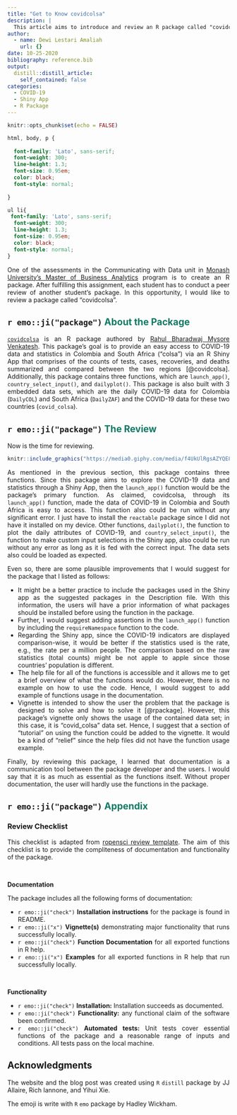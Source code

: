 ```yaml
---
title: "Get to Know covidcolsa"
description: |
  This article aims to introduce and review an R package called "covidcolsa".
author:
  - name: Dewi Lestari Amaliah
    url: {}
date: 10-25-2020
bibliography: reference.bib
output:
  distill::distill_article:
    self_contained: false
categories:
  - COVID-19
  - Shiny App
  - R Package
---
```


<style>
body {
text-align: justify}
</style>

```r
knitr::opts_chunk$set(echo = FALSE)
```

```css


html, body, p {
  
  font-family: 'Lato', sans-serif;
  font-weight: 300;
  line-height: 1.3; 
  font-size: 0.95em;
  color: black;
  font-style: normal;
  
}

ul li{
 font-family: 'Lato', sans-serif;
  font-weight: 300;
  line-height: 1.3; 
  font-size: 0.95em;
  color: black;
  font-style: normal;
}

```

One of the assessments in the Communicating with Data unit in [Monash University's Master of Business Analytics](https://www.monash.edu/business/master-of-business-analytics?gclid=Cj0KCQjw59n8BRD2ARIsAAmgPmI9XoHusR-Gnw6Jw9dlIbM20Q4YfWBuCV-0pnYsUK-XQNsFcxfjNe4aAs8-EALw_wcB) program is to create an R package. After fulfilling this assignment, each student has to conduct a peer review of another student's package. In this opportunity, I would like to review a package called "covidcolsa".

<h2> `r emo::ji("package")` <span style="color:#117A65"> <strong> About the Package </strong> </span> </h2>

[`covidcolsa`](https://etc5523-2020.github.io/r-package-assessment-rahul-bharadwaj/) is an R package authored by [Rahul Bharadwaj Mysore Venkatesh](https://www.linkedin.com/in/rahul-bharadwaj-20?miniProfileUrn=urn%3Ali%3Afs_miniProfile%3AACoAACMpwYsB3TmlZgiQWXCnDDuOhLz1DIHrUvU&lipi=urn%3Ali%3Apage%3Ad_flagship3_feed%3B9cqDedcxRYa7gq4P9zl2Zg%3D%3D&licu=urn%3Ali%3Acontrol%3Ad_flagship3_feed-actor_container&lici=xbaEdAsqHiWEKUV41WBmZg%3D%3D). This package's goal is to provide an easy access to COVID-19 data and statistics in Colombia and South Africa ("colsa") via an R Shiny App that comprises of the counts of tests, cases, recoveries, and deaths summarized and compared between the two regions [@covidcolsa]. Additionally, this package contains three functions, which are `launch_app()`, `country_select_input()`, and `dailyplot()`. This package is also built with 3 embedded data sets, which are the daily COVID-19 data for Colombia (`DailyCOL`) and South Africa (`DailyZAF`) and the COVID-19 data for these two countries (`covid_colsa`).  


<h2> `r emo::ji("package")` <span style="color:#117A65"> <strong> The Review </strong> </span> </h2>

Now is the time for reviewing. 

```r

knitr::include_graphics("https://media0.giphy.com/media/f4UkUlRgsAZYQE8HPV/giphy.gif?cid=ecf05e4773910851073aa292ebdb9b138ab3c3cd0548ac1c&rid=giphy.gif")

```

As mentioned in the previous section, this package contains three functions. Since this package aims to explore the COVID-19 data and statistics through a Shiny App, then the `launch_app()` function would be the package's primary function. As claimed, covidcolsa, through its `launch_app()` function, made the data of COVID-19 in Colombia and South Africa is easy to access. This function also could be run without any significant error. I just have to install the `reactable` package since I did not have it installed on my device. Other functions, `dailyplot()`, the function to plot the daily attributes of COVID-19, and `country_select_input()`, the function to make custom input selections in the Shiny app, also could be run without any error as long as it is fed with the correct input. The data sets also could be loaded as expected.

Even so, there are some plausible improvements that I would suggest for the package that I listed as follows:

- It might be a better practice to include the packages used in the Shiny app as the suggested packages in the Description file. With this information, the users will have a prior information of what packages should be installed before using the function in the package. 
- Further, I would suggest adding assertions in the `launch_app()` function by including the `requireNamespace` function to the code.
- Regarding the Shiny app, since the COVID-19 indicators are displayed comparison-wise, it would be better if the statistics used is the rate, e.g., the rate per a million people. The comparison based on the raw statistics (total counts) might be not apple to apple since those countries' population is different.
- The help file for all of the functions is accessible and it allows me to get a brief overview of what the functions would do. However, there is no example on how to use the code. Hence, I would suggest to add example of functions usage in the documentation. 
- Vignette is intended to show the user the problem that the package is designed to solve and how to solve it [@rpackage]. However, this package's vignette only shows the usage of the contained data set; in this case, it is "covid_colsa" data set. Hence, I suggest that a section of "tutorial" on using the function could be added to the vignette. It would be a kind of "relief" since the help files did not have the function usage example.

Finally, by reviewing this package, I learned that documentation is a communication tool between the package developer and the users. I would say that it is as much as essential as the functions itself. Without proper documentation, the user will hardly use the functions in the package. 

<h2> `r emo::ji("package")` <span style="color:#117A65"> <strong> Appendix </strong> </span> </h2>

### Review Checklist

This checklist is adapted from [ropensci review template](https://devguide.ropensci.org/reviewtemplate.html). The aim of this checklist is to provide the compliteness of documentation and functionality of the package. 

<br>

**Documentation**

The package includes all the following forms of documentation:

- `r emo::ji("check")` **Installation instructions** for the package is found in README.
- `r emo::ji("x")` **Vignette(s)** demonstrating major functionality that runs successfully locally.
- `r emo::ji("check")` **Function Documentation** for all exported functions in R help. 
- `r emo::ji("x")` **Examples** for all exported functions in R help that run successfully locally.

<br>

**Functionality**

- `r emo::ji("check")` **Installation:** Installation succeeds as documented.
- `r emo::ji("check")` **Functionality:** any functional claim of the software been confirmed.
- `r emo::ji("check")` **Automated tests:** Unit tests cover essential functions of the package and a reasonable range of inputs and conditions. All tests pass on the local machine. 

## Acknowledgments {.appendix}

The website and the blog post was created using  `R` `distill` package by JJ Allaire, Rich Iannone, and Yihui Xie.

The emoji is write with `R` `emo` package by Hadley Wickham. 

